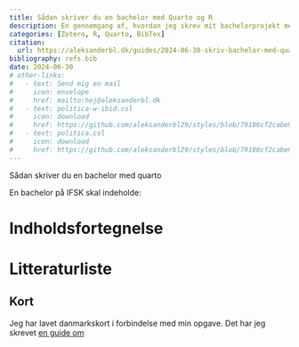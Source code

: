 ```yaml
---
title: Sådan skriver du en bachelor med Quarto og R
description: En gennemgang af, hvordan jeg skrev mit bachelorprojekt med Quarto, R og Zotero
categories: [Zotero, R, Quarto, BibTex]
citation:
  url: https://aleksanderbl.dk/guides/2024-06-30-skriv-bachelor-med-quarto
bibliography: refs.bib
date: 2024-06-30
# other-links:
#   - text: Send mig en mail
#     icon: envelope
#     href: mailto:hej@aleksanderbl.dk
#   - text: politica-w-ibid.csl
#     icon: download
#     href: https://github.com/aleksanderbl29/styles/blob/79186cf2cabe963d9863438be4efaf5b5ac41131/politica-w-ibid.csl
#   - text: politica.csl
#     icon: download
#     href: https://github.com/aleksanderbl29/styles/blob/79186cf2cabe963d9863438be4efaf5b5ac41131/politica.csl
---
```


Sådan skriver du en bachelor med quarto

En bachelor på IFSK skal indeholde:

# Indholdsfortegnelse

# Litteraturliste

## Kort

Jeg har lavet danmarkskort i forbindelse med min opgave. Det har jeg skrevet [en guide om](../2024-06-29-danmarkskort-i-r/index.qmd)

